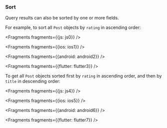 ### Sort

Query results can also be sorted by one or more fields.

For example, to sort all `Post` objects by `rating` in ascending order: 


<Fragments fragments={{js: js0}} />


<Fragments fragments={{ios: ios1}} />


<Fragments fragments={{android: android2}} />


<Fragments fragments={{flutter: flutter3}} />

To get all `Post` objects sorted first by `rating` in ascending order, and then by `title` in descending order:


<Fragments fragments={{js: js4}} />


<Fragments fragments={{ios: ios5}} />


<Fragments fragments={{android: android6}} />


<Fragments fragments={{flutter: flutter7}} />